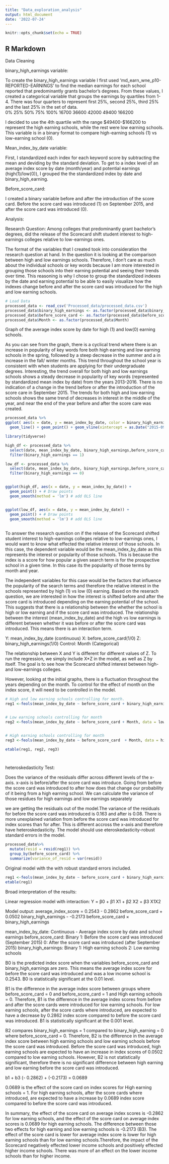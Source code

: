 ```yaml
---
title: "Data_exploration_analysis"
output: html_document
date: '2022-07-24'
---
```


```r
knitr::opts_chunk$set(echo = TRUE)
```

## R Markdown

Data Cleaning

binary_high_earnings variable:

To create the binary_high_earnings variable I first used 'md_earn_wne_p10-REPORTED-EARNINGS' to find the median earnings for each school reported that predominantly grants bachelor’s degrees. From these values, I created a categorical variable that groups the earnings by quartiles from 1-4. There was four quarters to represent first 25%, second 25%, third 25% and the last 25% in the set of data.    
0%    25%    50%    75%   100% 
16700  36600  42000  49400 166200 

I decided to use the 4th quartile with the range $49400-$166200 to represent the high earning schools, while the rest were low earning schools. This variable is in a binary format to compare high-earning schools (1) vs low-earning school (0).

Mean_index_by_date  variable:

First, I standardized each index for each keyword score by subtracting the mean and deviding by the standard deviation. To get to a index level of an average index score by date (month/year) and potential earnings (high(1)/low(0)), I  grouped the the standardized index by date and binary_high_earning. 

Before_score_card:

I created a binary variable before and after the introduction of the score card. Before the score card was introduced (1) on September 2015, and after the score card was introduced (0).


Analysis:

Research Question: Among colleges that predominantly grant bachelor’s degrees, did the release of the Scorecard shift student interest to high-earnings colleges relative to low-earnings ones.

The format of the variables that I created took into consideration the research question at hand. In the question it is looking at the comparison between high and low earnings schools. Therefore, I don't care as much about the individual schools or key words because I am more interested in grouping those schools into their earning potential and seeing their trends over time. This reasoning is why I chose to group the standardized indexes by the date and earning potential to be able to easily visualize how the indexes change before and after the score card was introduced for the high and low earning schools.


```r
# Load Data
processed_data <- read_csv('Processed_data/processed_data.csv')
processed_data$binary_high_earnings <- as.factor(processed_data$binary_high_earnings)
processed_data$before_score_card <- as.factor(processed_data$before_score_card)
processed_data$Month <- as.factor(processed_data$Month)
```

Graph of the average index score by date for high (1) and low(0) earning schools. 

As you can see from the graph, there is a cyclical trend where there is an increase in popularity of key words fore both high earning and low earning schools in the spring, followed by a steep decrease in the summer and a in increase in the fall/ winter months. This trend throughout the school year is consistent with when students are applying for their undergraduate degrees. Interesting, the trend overall for both high and low earnings schools shows a steady decrease in popularity of key words (represented by standardized mean index by date) from the years 2013-2016. There is no indication of a change in the trend before or after the introduction of the score care in September 2015. The trends for both high and low earning schools shows the same trend of decreases in interest in the middle of the year, and near the end of the year before and after the score care was created.
```r
processed_data %>% 
ggplot( aes(x = date, y = mean_index_by_date, color = binary_high_earnings)) +
  geom_line() + geom_point() + geom_vline(xintercept = as.Date("2015-09-01"))

```


```r

library(tidyverse) 

high_df <- processed_data %>% 
  select(date, mean_index_by_date, binary_high_earnings,before_score_card, Month ) %>% 
  filter(binary_high_earnings == 1)

low_df <- processed_data %>% 
  select(date, mean_index_by_date, binary_high_earnings,before_score_card, Month ) %>% 
  filter(binary_high_earnings == 0)


ggplot(high_df, aes(x = date, y = mean_index_by_date)) + 
  geom_point() + # Draw points
  geom_smooth(method = 'lm') # add OLS line


ggplot(low_df, aes(x = date, y = mean_index_by_date)) + 
  geom_point() + # Draw points
  geom_smooth(method = 'lm') # add OLS line
  


```





To answer the research question on if the release of the Scorecard shifted student interest to high-earnings colleges relative to low-earnings ones, I would want to know what effected the relative interest of those schools. In this case, the dependent variable would be the mean_index_by_date as this represents the interest or popularity of those schools. This is because the index is a score for how popular a given search term is for the prospective school in a given time. In this case its the popularity of those terms by month and year.

The independent variables for this case would be the factors that influence the popularity of the search terms and therefore the relative interest in the schools represented by high (1) vs low (0) earning. Based on the reserach question, we are interested in how the interest is shifted before and after the score card is introduced depending on the earning potential of the school. This suggests that there is a relationship between the whether the school is high or low earning and if the score card was introduced. The relationship between the interest (mean_index_by_date) and the high vs low earnings is different between whether it was before or after the score card was introduced. This means there is an interaction term.

Y: mean_index_by_date (continuous)
X: before_score_card(1/0)
Z: binary_high_earnings(1/0)
Control: Month (Categorical)

The relationship between X and  Y is different for different values of Z. To run the regression, we simply include X*Z  in the model, as well as Z by itself. The goal is to see how the Scorecard shifted interest between high- and low-earnings colleges.

However, looking at the initial graphs, there is a fluctuation throughout the years depending on the month. To control for the effect of month on the index score, it will need to be controlled in the model.


```r

# High and low earning schools controlling for month.
reg1 <-feols(mean_index_by_date ~ before_score_card + binary_high_earnings + before_score_card*binary_high_earnings + Month, data = processed_data)


# Low earning schools controlling for month
reg2 <-feols(mean_index_by_date ~ before_score_card + Month, data = low_df)


# High earning schools controlling for month
reg3 <-feols(mean_index_by_date ~ before_score_card  + Month, data = high_df)

etable(reg1, reg2, reg3)




```

heteroskedasticity Test:

Does the variance of the residuals differ across different levels of the x-axis. x-axis is before/after the score card was introduce. Going from before the score card was introduced to after  how does that change our probability of it being from a high earning school. We can calculate the variance of those residues for high earnings and low earnings separately

we are getting the residuals out of the model.The variance of the residuals for before the score card was introduced is 0.163 and after is 0.08. There is more unexplained variation from before the score card was introduced for index scores than for after. This is different accross the x-axis and therefore have heteroskedasticity. The model should use eteroskedasticity-robust standard errors in the model.


```r
processed_data%>% 
  mutate(resid = resid(reg1)) %>%
  group_by(before_score_card) %>%
  summarize(variance_of_resid = var(resid))

```



Original model with the with robust standard errors included. 

```r

reg1 <-feols(mean_index_by_date ~ before_score_card + binary_high_earnings + before_score_card*binary_high_earnings + Month, data = processed_data, vcov = 'hetero')
etable(reg1)

```

Broad interpretation of the results:

Linear regression model with interaction: Y = β0 + β1 X1 + β2 X2 + β3 X1X2

Model output: average_index_score =  0.2543 - 0.2862 before_score_card + 0.0502 binary_high_earnings - -0.2173 before_score_card × binary_high_earnings

mean_index_by_date: Continuous
  - Average index score by date and school earnings
before_score_card: Binary
  1: Before the score card was introduced (September 2015)
  0: After the score card was introduced (after September 2015)
binary_high_earnings: Binary
  1: High earning schools
  2: Low earning schools

B0 is the predicted index score when the variables before_score_card and binary_high_earnings are zero. This means the average index score for before the score card was introduced and was a low income school is 0.2543. B0 is statistically significant at the 0.01 level.

B1 is the difference in the average index score between groups where before_score_card = 0 and before_score_card = 1 and High earning schools = 0. Therefore, B1 is the difference in the average index scores from before and after the score cards were introduced for low earning schools. For low earning schools, after the score cards where introduced, are expected to have a decrease by 0.2862  index score compared to before the score card was introduced. B1 is statistically significant at the 0.001 level. 

B2 compares binary_high_earnings = 1 compared to binary_high_earning = 0 where before_score_card = 0.
Therefore, B2 is the difference in the average index score between high earning schools and low earning schools before the score card was introduced. Before the score card was introduced, high earning schools are expected to have an increase in index scores of 0.0502 compared to low earning schools. However, B2 is not statistically significant, therefore there is no significant difference between high earning and low earning before the score card was introduced.


b1 + b3
(- 0.2862) + (-0.2173) = 0.0689

0.0689 is the effect of the score card on index scores for High earning schools = 1. For high earning schools, after the score cards where introduced, are expected to have a increase by 0.0689 index score compared to before the score card was introduced.

In summary, the effect of the score card on average index scores is -0.2862 for low earning schools, and the effect of the score card on average index scores is 0.0689 for high earning schools. The difference between those two effects for high earning and low earning schools is -0.2173 (B3). The effect of the score card is lower for average index score is lower for high earning schools than for low earning schools.Therefore, the impact of the Scorecard negatively effected lower income schools and positively effected higher income schools. There was more of an effect on the lower income schools than for higher income.







